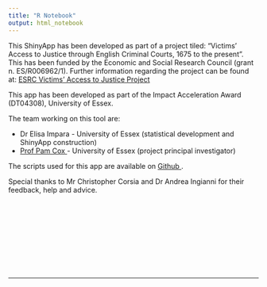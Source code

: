 ```yaml
---
title: "R Notebook"
output: html_notebook
---
```


This ShinyApp has been developed as part of a project tiled: "Victims’ Access to Justice through English Criminal Courts, 1675 to the present". This has been funded by the Economic and Social Research Council (grant n. ES/R006962/1). Further information regarding the project can be found at: <a href=http://esrcvictims.org>  ESRC Victims' Access to Justice Project </a>

This app has been developed as part of the Impact Acceleration Award (DT04308), University of Essex.

The team working on this tool are:

* Dr Elisa Impara - University of Essex (statistical development and ShinyApp construction)
* <a href=https://www.essex.ac.uk/people/coxpa93003/pamela-cox>  Prof Pam Cox </a>- University of Essex (project principal investigator)

The scripts used for this app are available on <a href=https://github.com/iElisa>  Github </a>.

Special thanks to Mr Christopher Corsia and Dr Andrea Ingianni for their feedback, help and advice. 
<p>&nbsp;</p>
<p>&nbsp;</p>
<p>&nbsp;</p>
<p>&nbsp;</p>
<p>&nbsp;</p>
____________________________________________________________________________________________________________________________________________________________________________